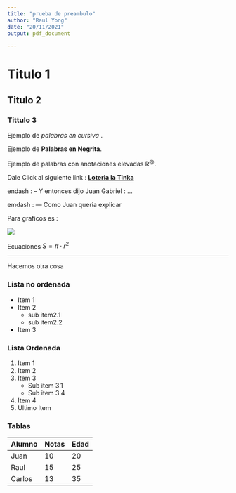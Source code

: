 ```yaml
---
title: "prueba de preambulo"
author: "Raul Yong"
date: "20/11/2021"
output: pdf_document

---
```


# Titulo 1
## Titulo 2
### Tittulo 3

Ejemplo de *palabras en cursiva *.

Ejemplo de **Palabras en Negrita**.

Ejemplo de palabras con anotaciones elevadas R^@^.

Dale Click al siguiente link : **[Loteria la Tinka](https://www.latinka.com.pe/p/#)**

endash : -- Y entonces dijo Juan Gabriel : ...

emdash : --- Como Juan queria explicar



Para graficos es : 

![](teoria/Imgs/dado.png)


Ecuaciones $S= \pi\cdot r^2$


***

Hacemos otra cosa

### Lista no ordenada

* Item 1
* Item 2
    + sub item2.1
    + sub item2.2
* Item 3



### Lista Ordenada

1. Item 1
2. Item 2
3. Item 3
    + Sub item 3.1
    + Sub item 3.4
1. Item 4
1. Ultimo Item



### Tablas

Alumno        |       Notas     |   Edad
--------------|-----------------|--------
Juan          |       10        |   20
Raul          |       15        |   25
Carlos        |       13        |   35















